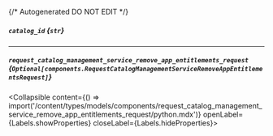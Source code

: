 {/* Autogenerated DO NOT EDIT  */}

##### `catalog_id` *{`str`}*

---
##### `request_catalog_management_service_remove_app_entitlements_request` *{`Optional[components.RequestCatalogManagementServiceRemoveAppEntitlementsRequest]`}*
<Collapsible content={() => import('/content/types/models/components/request_catalog_management_service_remove_app_entitlements_request/python.mdx')} openLabel={Labels.showProperties} closeLabel={Labels.hideProperties}>
</Collapsible>


